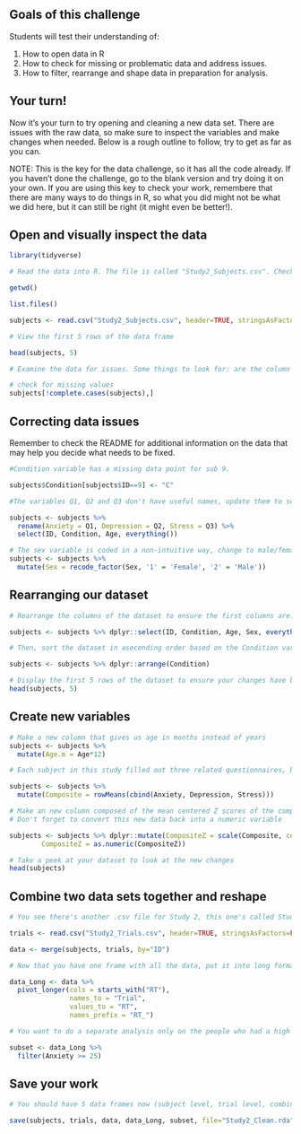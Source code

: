 ## Goals of this challenge

Students will test their understanding of:

1. How to open data in R
2. How to check for missing or problematic data and address issues.
3. How to filter, rearrange and shape data in preparation for analysis.

## Your turn!

Now it's your turn to try opening and cleaning a new data set. There are issues with the raw data, so make sure to inspect the variables and make changes when needed. Below is a rough outline to follow, try to get as far as you can.

NOTE: This is the key for the data challenge, so it has all the code already. If you haven't done the challenge, go to the blank version and try doing it on your own. If you are using this key to check your work, remembere that there are many ways to do things in R, so what you did might not be what we did here, but it can still be right (it might even be better!).


## Open and visually inspect the data

```r

library(tidyverse)

# Read the data into R. The file is called "Study2_Subjects.csv". Check out the separate "README_Study2.txt" file for information on the study and variables.

getwd()

list.files()

subjects <- read.csv("Study2_Subjects.csv", header=TRUE, stringsAsFactors=FALSE)

# View the first 5 rows of the data frame

head(subjects, 5)

# Examine the data for issues. Some things to look for: are the column names logical? Are there missing values? Do the variable types make sense? (ie does everything that's a factor make sense as a factor, and does everything that's numeric make sense as numeric?) Are there values that don't make sense? Fix any issues you find.

# check for missing values
subjects[!complete.cases(subjects),]

```

## Correcting data issues

Remember to check the README for additional information on the data that may help you decide what needs to be fixed.

```r

#Condition variable has a missing data point for sub 9. 

subjects$Condition[subjects$ID==9] <- "C"

#The variables Q1, Q2 and Q3 don't have useful names, update them to something useful

subjects <- subjects %>% 
  rename(Anxiety = Q1, Depression = Q2, Stress = Q3) %>% 
  select(ID, Condition, Age, everything())

# The sex variable is coded in a non-intuitive way, change to male/female and make it a factor
subjects <- subjects %>%
  mutate(Sex = recode_factor(Sex, '1' = 'Female', '2' = 'Male'))

```

## Rearranging our dataset

```r
# Rearrange the columns of the dataset to ensure the first columns are: ID, Condition, Age, Sex

subjects <- subjects %>% dplyr::select(ID, Condition, Age, Sex, everything())

# Then, sort the dataset in asecending order based on the Condition variable

subjects <- subjects %>% dplyr::arrange(Condition)

# Display the first 5 rows of the dataset to ensure your changes have been applied
head(subjects, 5)

```

## Create new variables

```r

# Make a new column that gives us age in months instead of years
subjects <- subjects %>% 
  mutate(Age.m = Age*12)

# Each subject in this study filled out three related questionnaires, but these scores can be combined into a composite score by taking the mean. Create a new variable for this score.

subjects <- subjects %>% 
  mutate(Composite = rowMeans(cbind(Anxiety, Depression, Stress)))

# Make an new column composed of the mean centered Z scores of the composite score column we just created
# Don't forget to convert this new data back into a numeric variable

subjects <- subjects %>% dplyr::mutate(CompositeZ = scale(Composite, center=TRUE, scale=TRUE),
        CompositeZ = as.numeric(CompositeZ))

# Take a peek at your dataset to look at the new changes
head(subjects)

```

## Combine two data sets together and reshape

```r

# You see there's another .csv file for Study 2, this one's called Study2_Trials.csv. Open it and take a look. This frame has the same 10 subjects, but now it has reaction time data from a task with 30 trials. Create a new data frame that combines this with your subject level information. 

trials <- read.csv("Study2_Trials.csv", header=TRUE, stringsAsFactors=FALSE)

data <- merge(subjects, trials, by="ID")

# Now that you have one frame with all the data, put it into long format. Each subject should have one row for each trial.

data_Long <- data %>% 
  pivot_longer(cols = starts_with("RT"),
               names_to = "Trial",
               values_to = "RT",
               names_prefix = "RT_")

# You want to do a separate analysis only on the people who had a high score on the anxiety questionnaire. Create a new data frame (in long format) with just the individuals who got 25 or higher. 

subset <- data_Long %>%
  filter(Anxiety >= 25)

```

## Save your work

```r
# You should have 5 data frames now (subject level, trial level, combined, long format and the subset). Save them as a new .rda file for future use

save(subjects, trials, data, data_Long, subset, file="Study2_Clean.rda")

```



